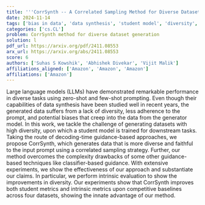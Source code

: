 ```yaml
---
title: '''CorrSynth -- A Correlated Sampling Method for Diverse Dataset Generation from LLMs'''
date: 2024-11-14
tags: ['bias in data', 'data synthesis', 'student model', 'diversity', 'large language models', 'correlated sampling', 'prompt adherence', 'dataset generation', 'decoding-time guidance', 'intrinsic evaluation']
categories: ['cs.CL']
problem: CorrSynth method for diverse dataset generation
solution: l
pdf_url: https://arxiv.org/pdf/2411.08553
arx_url: https://arxiv.org/abs/2411.08553
score: 6
authors: ['Suhas S Kowshik', 'Abhishek Divekar', 'Vijit Malik']
affiliations_aligned: ['Amazon', 'Amazon', 'Amazon']
affiliations: ['Amazon']
---
```



Large language models (LLMs) have demonstrated remarkable performance in diverse tasks using zero-shot and few-shot prompting. Even though their capabilities of data synthesis have been studied well in recent years, the generated data suffers from a lack of diversity, less adherence to the prompt, and potential biases that creep into the data from the generator model. In this work, we tackle the challenge of generating datasets with high diversity, upon which a student model is trained for downstream tasks. Taking the route of decoding-time guidance-based approaches, we propose CorrSynth, which generates data that is more diverse and faithful to the input prompt using a correlated sampling strategy. Further, our method overcomes the complexity drawbacks of some other guidance-based techniques like classifier-based guidance. With extensive experiments, we show the effectiveness of our approach and substantiate our claims. In particular, we perform intrinsic evaluation to show the improvements in diversity. Our experiments show that CorrSynth improves both student metrics and intrinsic metrics upon competitive baselines across four datasets, showing the innate advantage of our method.
